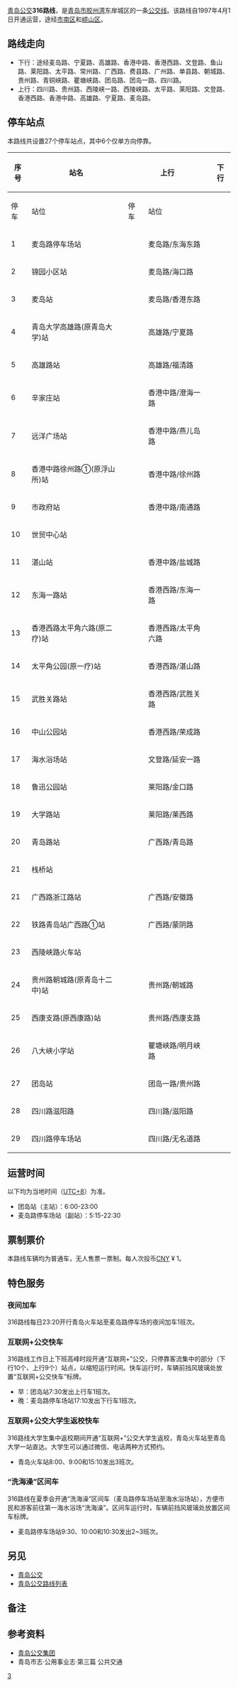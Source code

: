 {{Infobox Bus Route 
| image= [[File:BJ6140C8CTD+316.jpg|250px]]
| number= 316路
| operator= [[青岛公交#青岛公交集团|公交]]隧道巴士第八分公司
| garage= 四川路停车场<br>麦岛路停车场
| length= 15.9 [[千米|km]]
| time= 
| start= 四川路停车场站
| via= 
| end= 麦岛路停车场站
| level= 
| frequency= 
| Other_route= 
| vehicle=上海申沃 SWB6117Q8<br>北汽福田 BJ6140C8CTD
| Fare= [[人民币|CNY]] ¥ 1
| Section_Fare1=
| Section_Fare2=
| compete= 
| bgcolor= green
| fontcolor= white
}}
[[青岛公交|青岛公交]]'''316路线'''，是[[青岛市|青岛市]][[胶州湾|胶州湾]]东岸城区的一条[[青岛公交路线列表|公交线]]。该路线自1997年4月1日开通运营，途经[[市南区|市南区]]和[[崂山区|崂山区]]{{参|name=地图|{{cite|url=http://ditu.amap.com/search?query=316%E8%B7%AF&city=370200|title=高德地图 青岛316路|publisher=高德地图|accessdate=2016-10-17|archive-date=2016-10-18|archive-url=https://web.archive.org/web/20161018215606/http://ditu.amap.com/search?query=316%E8%B7%AF&city=370200|dead-url=no}}}}。

==路线走向==
*下行：途经麦岛路、宁夏路、高雄路、香港中路、香港西路、文登路、鱼山路、莱阳路、太平路、常州路、广西路、费县路、广州路、单县路、朝城路、贵州路、青铜峡路、瞿塘峡路、团岛路、团岛一路、四川路。
*上行：四川路、贵州路、西陵峡一路、西陵峡路、太平路、莱阳路、文登路、香港西路、香港中路、高雄路、宁夏路、麦岛路。{{参|name=指南|{{cite|author=青岛公交集团有限责任公司|title=青岛市公共交通汽电车乘车指南|location=青岛|publisher=青岛出版社|date=2002-05|isbn=7543620901}}}}{{参|name=新闻网A|{{cite|url=http://news.qingdaonews.com/qingdao/2014-11/19/content_10777421.htm|title=权威版青岛公交线路站点大全出炉 出门不迷路|publisher=青岛日报-青报网|date=2014-11-19|accessdate=2016-10-13|archive-date=2020-12-20|archive-url=https://web.archive.org/web/20201220001225/http://news.qingdaonews.com/qingdao/2014-11/19/content_10777421.htm|dead-url=no}}}}{{参|name=地图}}

==停车站点==
本路线共设置27个停车站点，其中6个仅单方向停靠。{{参|name=指南}}{{参|name=新闻网A}}{{参|name=官网|{{cite|url=http://www.qdbus.com.cn/web/XianLuList2.aspx?type=316|title=智能出行 > 线路站点 > 316路|publisher=青岛公交集团网站|access-date=2016-09-14|archive-url=https://web.archive.org/web/20160918121709/http://www.qdbus.com.cn/web/XianLuList2.aspx?type=316|archive-date=2016-09-18|dead-url=yes}}}}{{参|name=新闻网|{{cite|url=http://travel.qingdaonews.com/gongjiao/316road.html|title=青岛316路公交车路线|publisher=青岛新闻网|accessdate=2016-10-14|archive-date=2018-03-14|archive-url=https://web.archive.org/web/20180314200641/http://travel.qingdaonews.com/gongjiao/316road.html|dead-url=no}}}}

{| class="wikitable" 
!rowspan="2" |序号!!rowspan="2" |站名!!colspan="2" |上行!! colspan="2" |下行!! rowspan="2" |换乘地铁
|-
!停车!!站位!!停车!!站位
|-
|1||麦岛路停车场站||{{QP|快下}}{{QP|bus}}||麦岛路/东海东路||{{QP|快上}}{{QP|bus}}||麦岛路/东海中路||
|-
|2||锦园小区站||{{QP|快下}}{{QP|bus}}||麦岛路/海口路||{{QP|快上}}{{QP|bus}}||麦岛路/海口路||
|-
|3||麦岛站||{{QP|下}}{{QP|bus}}||麦岛路/香港东路||{{QP|上}}{{QP|bus}}||麦岛路/香港中路||[[麦岛站|麦岛站]]（{{QM|2短}}、{{QM|5短}}）
|-
|4||青岛大学高雄路(原青岛大学)站||{{QP|快下}}{{QP|bus}}||高雄路/宁夏路||{{QP|上}}{{QP|bus}}||宁夏路/台北路||[[青岛大学站|青岛大学站]]（{{QM|5短}}）
|-
|5||高雄路站||{{QP|下}}{{QP|bus}}||高雄路/福清路||{{QP|上}}{{QP|bus}}||高雄路/金门路||[[高雄路站|高雄路站]]（{{QM|2短}}）
|-
|6||辛家庄站||{{QP|快下}}{{QP|bus}}||香港中路/澄海一路||{{QP|快上}}{{QP|bus}}||香港中路/澄海三路||
|-
|7||远洋广场站||{{QP|快下}}{{QP|bus}}||香港中路/燕儿岛路||{{QP|快上}}{{QP|bus}}||香港中路/燕儿岛路||[[燕儿岛路站|燕儿岛路站]]（{{QM|2短}}、{{QM|7短}}）
|-
|8||香港中路徐州路①(原浮山所)站||{{QP|下}}{{QP|bus}}||香港中路/徐州路||{{QP|上}}{{QP|bus}}||香港中路/徐州路||
|-
|9||市政府站||{{QP|快下}}{{QP|bus}}||香港中路/南通路||{{QP|上}}{{QP|bus}}||香港中路/新浦路||[[五四广场站|五四广场站]]（{{QM|2短}}、{{QM|3短}}、{{QM|8短}}）
|-
|10||世贸中心站||||||{{QP|快上}}{{QP|bus}}||香港中路/海门路||
|-
|11||湛山站||{{QP|快下}}{{QP|bus}}||香港中路/盐城路||{{QP|快上}}{{QP|bus}}||香港西路/秀湛路||[[延安三路站|延安三路站]]（{{QM|3短}}）
|-
|12||东海一路站||{{QP|下}}{{QP|bus}}||香港西路/东海一路||||||
|-
|13||香港西路太平角六路(原二疗)站||{{QP|下}}{{QP|bus}}||香港西路/太平角六路||{{QP|上}}{{QP|bus}}||香港西路/太平角五路||
|-
|14||太平角公园(原一疗)站||{{QP|下}}{{QP|bus}}||香港西路/湛山路||{{QP|上}}{{QP|bus}}||香港西路/鹊山路||[[太平角公园站|太平角公园站]]（{{QM|3短}}）
|-
|15||武胜关路站||{{QP|下}}{{QP|bus}}||香港西路/武胜关路||{{QP|上}}{{QP|bus}}||香港西路/紫荆关路||[[中山公园站_(青岛市)|中山公园站]]（{{QM|3短}}）
|-
|16||中山公园站||{{QP|快下}}{{QP|bus}}||香港西路/荣成路||{{QP|快上}}{{QP|bus}}||香港西路/武昌路||[[中山公园站_(青岛市)|中山公园站]]（{{QM|3短}}）
|-
|17||海水浴场站||{{QP|下}}{{QP|bus}}||文登路/延安一路||{{QP|上}}{{QP|bus}}||文登路/延安一路||[[汇泉广场站|汇泉广场站]]（{{QM|3短}}）
|-
|18||鲁迅公园站||{{QP|下}}{{QP|bus}}||莱阳路/金口路||{{QP|上}}{{QP|bus}}||莱阳路/莱阳支路||
|-
|19||大学路站||{{QP|下}}{{QP|bus}}||莱阳路/莱西路||{{QP|上}}{{QP|bus}}||太平路/常州路||[[人民会堂站_(青岛市)|人民会堂站]]（{{QM|3短}}、{{QM|4短}}）
|-
|20||青岛路站||{{QP|下}}{{QP|bus}}||广西路/青岛路||||||
|-
|21||栈桥站||||||{{QP|上}}{{QP|bus}}||太平路/青岛路||
|-
|21||广西路浙江路站||{{QP|下}}{{QP|bus}}||广西路/安徽路||||||
|-
|22||铁路青岛站广西路①站||{{QP|快下}}{{QP|bus}}||广西路/蒙阴路||||||[[青岛站|青岛站]]（{{QM|1短}}、{{QM|3短}}）
|-
|23||西陵峡路火车站||||||{{QP|快上}}{{QP|bus}}||西陵峡路/太平路||[[青岛站|青岛站]]（{{QM|1短}}、{{QM|3短}}）
|-
|24||贵州路朝城路(原青岛十二中)站||{{QP|下}}{{QP|bus}}||贵州路/朝城路||{{QP|上}}{{QP|bus}}||贵州路/西陵峡二路||
|-
|25||西康支路(原西康路)站||{{QP|下}}{{QP|bus}}||贵州路/西康支路||{{QP|上}}{{QP|bus}}||贵州路/西康支路||[[贵州路站|贵州路站]]（{{QM|1短}}）
|-
|26||八大峡小学站||{{QP|下}}{{QP|bus}}||瞿塘峡路/明月峡路{{注|实为其东侧平行无名路}}||||||[[贵州路站|贵州路站]]（{{QM|1短}}）
|-
|27||团岛站||{{QP|快下}}{{QP|bus}}||团岛一路/贵州路||{{QP|快上}}{{QP|bus}}||贵州路/台西二路||[[贵州路站|贵州路站]]（{{QM|1短}}）
|-
|28
|四川路滋阳路
|{{QP|下}}{{QP|bus}}
|四川路/滋阳路
|{{QP|上}}{{QP|bus}}
|
|
|-
|29
|四川路停车场站
|{{QP|下}}{{QP|bus}}
|四川路/无名道路
|{{QP|上}}{{QP|bus}}
|四川路/无名道路
|
|}

==运营时间==
以下均为当地时间（[[UTC+8|UTC+8]]）为准。{{参|name=指南}}{{参|name=官网}}{{参|name=新闻网}}
*团岛站（主站）：6:00-23:00
*麦岛路停车场站（副站）：5:15-22:30

==票制票价==
{{See also|青岛公交#票制票价}}
本路线车辆均为普通车，无人售票一票制。每人次投币[[人民币|CNY]] ¥ 1。{{参|name=新闻网}}

==特色服务==
===夜间加车===
316路线每日23:20开行青岛火车站至麦岛路停车场的夜间加车1班次。{{参|{{cite|url=http://www.qingdaonews.com/content/2012-08/20/content_9377358.htm|title=青岛开通3条对接火车站夜公交 晚上11:20发车|publisher=青岛早报-青岛新闻网|date=2012-08-20|accessdate=2017-01-24|archive-date=2019-03-28|archive-url=https://web.archive.org/web/20190328081034/http://www.qingdaonews.com/content/2012-08/20/content_9377358.htm|dead-url=no}}}}{{参|{{cite|url=http://news.bandao.cn/news_html/201701/20170123/news_20170123_2702413.shtml|title=火车站夜间接驳公交站点调至泰安路 23:20发车|publisher=半岛网|date=2017-01-23|accessdate=2017-01-24|archive-date=2017-02-02|archive-url=https://web.archive.org/web/20170202035324/http://news.bandao.cn/news_html/201701/20170123/news_20170123_2702413.shtml|dead-url=no}}}}

===互联网+公交快车===
316路线工作日上下班高峰时段开通“互联网+”公交{{QP|快}}，只停靠客流集中的部分（下行10个、上行9个）站点，以缩短运行时间。快车运行时，车辆前挡风玻璃处放置“互联网+公交快车”标牌。{{参|{{cite|url=http://minsheng.qingdaonews.com/content/2016-01/05/content_11430230.htm|title=青岛公交开通"互联网+公交快车" 共5种方式|publisher=青岛新闻网|date=2016-01-05|accessdate=2016-09-14|archive-date=2020-05-12|archive-url=https://web.archive.org/web/20200512174333/http://minsheng.qingdaonews.com/content/2016-01/05/content_11430230.htm|dead-url=no}}}}
*早：团岛站7:30发出上行车{{QP|快上}}1班次。
*晚：麦岛路停车场站17:10发出下行车{{QP|快下}}1班次。

===互联网+公交大学生返校快车===
316路线大学生集中返校期间开通“互联网+”公交大学生返校{{QP|快}}，青岛火车站至青岛大学一站直达。大学生可以通过微信、电话两种方式预约。{{参|{{cite|url=http://qingdao.dzwww.com/xinwen/qingdaonews/201608/t20160826_14828999.htm|title=青岛开通“返校快车”直通青大 学生可微信预约|publisher=大众网|date=2016-08-26|author=王悦音、吴爽|accessdate=2016-10-20|archive-date=2016-10-21|archive-url=https://web.archive.org/web/20161021001151/http://qingdao.dzwww.com/xinwen/qingdaonews/201608/t20160826_14828999.htm|dead-url=no}}}}
*青岛火车站8:00、9:00和15:10发出3班次。

===“洗海澡”区间车===
316路线在夏季会开通“洗海澡”区间车（麦岛路停车场站至海水浴场站），方便市民和游客前往第一海水浴场“洗海澡”。区间车运行时，车辆前挡风玻璃处放置区间车标牌。{{参|{{cite|url=http://news.qingdaonews.com/qingdao/2016-07/14/content_11679768.htm|title=316路公交开通"洗海澡"区间车 本周末每天三班|publisher=青岛新闻网|date=2016-07-14|author=谢小真|accessdate=2016-10-20|archive-date=2016-10-21|archive-url=https://web.archive.org/web/20161021010803/http://news.qingdaonews.com/qingdao/2016-07/14/content_11679768.htm|dead-url=no}}}}
*麦岛路停车场站9:30、10:00和10:30发出2~3班次。

== 另见 ==
*[[青岛公交|青岛公交]]
*[[青岛公交路线列表|青岛公交路线列表]]

==备注==
{{ReflistH}}
{{NoteFoot}}
{{ReflistF}}

== 参考资料 ==
{{ReflistH}}
* [http://www.qd-bus.com.cn/ 青岛公交集团]{{dead link|date=2018年5月 |bot=InternetArchiveBot |fix-attempted=yes }}
* 青岛市志·公用事业志·第三篇 公共交通
{{RefFoot}}
{{ReflistF}}
{{青岛公交路线}}
[[Category:青岛公交路线|3]]